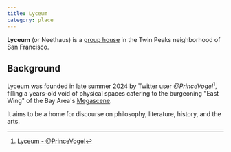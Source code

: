 ```yaml
---
title: Lyceum
category: place
---
```


**Lyceum** (or Neethaus) is a [group house](/group-housing) in the Twin Peaks neighborhood of San Francisco.

<ImageCard
  name="East-facing view from Lyceum balcony"
  imageSrc="/images/lyceum/balcony.jpg"
/>

## Background

Lyceum was founded in late summer 2024 by Twitter user _@PrinceVogel_[^1], filling a years-old void of physical spaces catering to the burgeoning "East Wing" of the Bay Area's [Megascene](/megascene).

It aims to be a home for discourse on philosophy, literature, history, and the arts.

[^1]: [Lyceum - @PrinceVogel](https://x.com/PrinceVogel/status/1825635961927245885)
